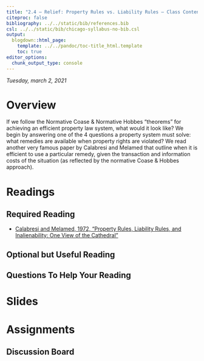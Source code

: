 ```yaml
---
title: "2.4 — Relief: Property Rules vs. Liability Rules — Class Content"
citeproc: false
bibliography: ../../static/bib/references.bib
csl: ../../static/bib/chicago-syllabus-no-bib.csl
output:
  blogdown::html_page:
    template: ../../pandoc/toc-title_html.template
    toc: true
editor_options: 
  chunk_output_type: console
---
```


*Tuesday, march 2, 2021*

# <i class="fas fa-info-circle fa-lg"></i> Overview

If we follow the Normative Coase & Normative Hobbes “theorems” for achieving an efficient property law system, what would it look like? We begin by answering one of the 4 questions a property system must solve: what remedies are available when property rights are violated? We read another very famous paper by Calabresi and Melamed that outline when it is efficient to use a particular remedy, given the transaction and information costs of the situation (as reflected by the normative Coase & Hobbes approach).

# <i class="fas fa-book-reader fa-lg"></i> Readings

## Required Reading
- [<i class="fas fa-file-pdf"></i> Calabresi and Melamed, 1972, "Property Rules, Liability Rules, and Inalienability: One View of the Cathedral"](/readings/Calabresi-Melamed-1972.pdf)

## Optional but Useful Reading


## Questions To Help Your Reading

# <i class="fas fa-chalkboard-teacher"></i> Slides

# <i class="fas fa-laptop-code"></i> Assignments

## Discussion Board
